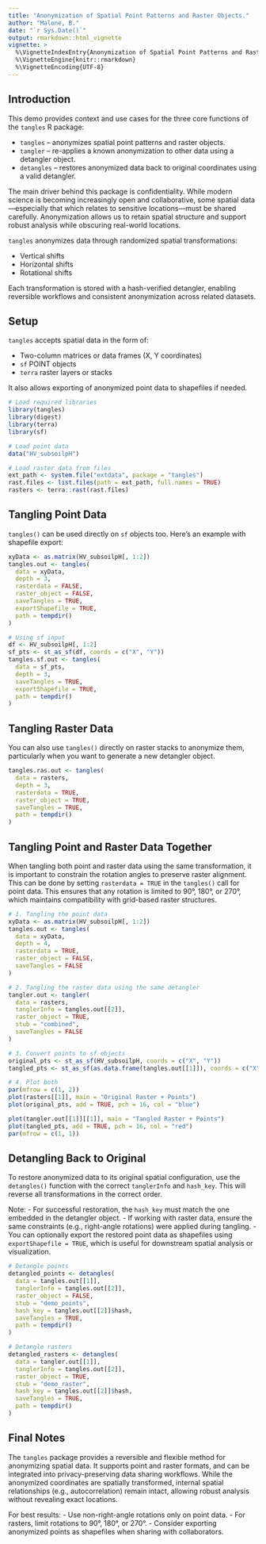```yaml
---
title: "Anonymization of Spatial Point Patterns and Raster Objects."
author: "Malone, B."
date: "`r Sys.Date()`"
output: rmarkdown::html_vignette
vignette: >
  %\VignetteIndexEntry{Anonymization of Spatial Point Patterns and Raster Objects.}
  %\VignetteEngine{knitr::rmarkdown}
  %\VignetteEncoding{UTF-8}
---
```


## Introduction
This demo provides context and use cases for the three core functions of the `tangles` R package:

* `tangles` – anonymizes spatial point patterns and raster objects.
* `tangler` – re-applies a known anonymization to other data using a detangler object.
* `detangles` – restores anonymized data back to original coordinates using a valid detangler.

The main driver behind this package is confidentiality. While modern science is becoming increasingly open and collaborative, some spatial data—especially that which relates to sensitive locations—must be shared carefully. Anonymization allows us to retain spatial structure and support robust analysis while obscuring real-world locations.

`tangles` anonymizes data through randomized spatial transformations:

* Vertical shifts
* Horizontal shifts
* Rotational shifts

Each transformation is stored with a hash-verified detangler, enabling reversible workflows and consistent anonymization across related datasets.

## Setup

`tangles` accepts spatial data in the form of:

- Two-column matrices or data frames (X, Y coordinates)
- `sf` POINT objects
- `terra` raster layers or stacks

It also allows exporting of anonymized point data to shapefiles if needed.

```r
# Load required libraries
library(tangles)
library(digest)
library(terra)
library(sf)

# Load point data
data("HV_subsoilpH")

# Load raster data from files
ext_path <- system.file("extdata", package = "tangles")
rast.files <- list.files(path = ext_path, full.names = TRUE)
rasters <- terra::rast(rast.files)
```

## Tangling Point Data

`tangles()` can be used directly on `sf` objects too. Here's an example with shapefile export:

```r
xyData <- as.matrix(HV_subsoilpH[, 1:2])
tangles.out <- tangles(
  data = xyData,
  depth = 3,
  rasterdata = FALSE,
  raster_object = FALSE,
  saveTangles = TRUE,
  exportShapefile = TRUE,
  path = tempdir()
)

# Using sf input
df <- HV_subsoilpH[, 1:2]
sf_pts <- st_as_sf(df, coords = c("X", "Y"))
tangles.sf.out <- tangles(
  data = sf_pts,
  depth = 3,
  saveTangles = TRUE,
  exportShapefile = TRUE,
  path = tempdir()
)
```

## Tangling Raster Data

You can also use `tangles()` directly on raster stacks to anonymize them, particularly when you want to generate a new detangler object.

```r
tangles.ras.out <- tangles(
  data = rasters,
  depth = 3,
  rasterdata = TRUE,
  raster_object = TRUE,
  saveTangles = TRUE,
  path = tempdir()
)
```

## Tangling Point and Raster Data Together

When tangling both point and raster data using the same transformation, it is important to constrain the rotation angles to preserve raster alignment. This can be done by setting `rasterdata = TRUE` in the `tangles()` call for point data. This ensures that any rotation is limited to 90°, 180°, or 270°, which maintains compatibility with grid-based raster structures.

```r
# 1. Tangling the point data
xyData <- as.matrix(HV_subsoilpH[, 1:2])
tangles.out <- tangles(
  data = xyData,
  depth = 4,
  rasterdata = TRUE,
  raster_object = FALSE,
  saveTangles = FALSE
)

# 2. Tangling the raster data using the same detangler
tangler.out <- tangler(
  data = rasters,
  tanglerInfo = tangles.out[[2]],
  raster_object = TRUE,
  stub = "combined",
  saveTangles = FALSE
)

# 3. Convert points to sf objects
original_pts <- st_as_sf(HV_subsoilpH, coords = c("X", "Y"))
tangled_pts <- st_as_sf(as.data.frame(tangles.out[[1]]), coords = c("X", "Y"))

# 4. Plot both
par(mfrow = c(1, 2))
plot(rasters[[1]], main = "Original Raster + Points")
plot(original_pts, add = TRUE, pch = 16, col = "blue")

plot(tangler.out[[1]][[1]], main = "Tangled Raster + Points")
plot(tangled_pts, add = TRUE, pch = 16, col = "red")
par(mfrow = c(1, 1))
```

## Detangling Back to Original

To restore anonymized data to its original spatial configuration, use the `detangles()` function with the correct `tanglerInfo` and `hash_key`. This will reverse all transformations in the correct order.

Note:
- For successful restoration, the `hash_key` must match the one embedded in the detangler object.
- If working with raster data, ensure the same constraints (e.g., right-angle rotations) were applied during tangling.
- You can optionally export the restored point data as shapefiles using `exportShapefile = TRUE`, which is useful for downstream spatial analysis or visualization.

```r
# Detangle points
detangled_points <- detangles(
  data = tangles.out[[1]],
  tanglerInfo = tangles.out[[2]],
  raster_object = FALSE,
  stub = "demo_points",
  hash_key = tangles.out[[2]]$hash,
  saveTangles = TRUE,
  path = tempdir()
)

# Detangle rasters
detangled_rasters <- detangles(
  data = tangler.out[[1]],
  tanglerInfo = tangles.out[[2]],
  raster_object = TRUE,
  stub = "demo_raster",
  hash_key = tangles.out[[2]]$hash,
  saveTangles = TRUE,
  path = tempdir()
)
```

## Final Notes

The `tangles` package provides a reversible and flexible method for anonymizing spatial data. It supports point and raster formats, and can be integrated into privacy-preserving data sharing workflows. While the anonymized coordinates are spatially transformed, internal spatial relationships (e.g., autocorrelation) remain intact, allowing robust analysis without revealing exact locations.

For best results:
- Use non-right-angle rotations only on point data.
- For rasters, limit rotations to 90°, 180°, or 270°.
- Consider exporting anonymized points as shapefiles when sharing with collaborators.
